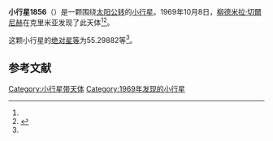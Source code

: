 {{Infobox planet
| bgcolour = #FFFFC0
| name = 1856 Ruzena
| symbol = 
| image = 
| caption = 
| discovery = yes
| discovery_ref = 
| discoverer = [[柳德米拉·切爾尼赫|柳德米拉·切爾尼赫]]
| discovery_site = [[克里米亚|克里米亚]] 
| discovered = 1969年10月8日
| designations = yes
| mp_name = 
| named_after = 
| alt_names = 1969 TW1/ 1941 FP / 1971 DL1
| mp_category = [[主带小行星|主带小行星]]
| orbit_ref = <ref name="a">[http://ssd.jpl.nasa.gov/sbdb.cgi?sstr=1856 1856 Ruzena] {{Wayback|url=http://ssd.jpl.nasa.gov/sbdb.cgi?sstr=1856 |date=20201201131812 }}，小行星數據庫瀏覽器（JPL Small-Body Database Browser）－[[美国国家航空航天局|美国国家航空航天局]]喷气推进实验室</ref>
| epoch = 2456400.5 (2013年4月18日更新)
| aphelion = {{convert|2.4154452|AU|km|3|abbr=on|lk=out}}
| perihelion = {{convert|2.0575832|AU|km|3|abbr=on}}
| semimajor = {{convert|2.2365142|AU|km|3|abbr=on}}
| eccentricity = 0.0800044
| period = 1221.675662 [[日|日]]<br />3.34[[儒略年|儒略年]]
| avg_speed = 
| inclination = 4.74082
| asc_node = 185.96053
| mean_anomaly = 
| arg_peri = 55.29882
| satellites = 
| physical_characteristics = yes
| dimensions = 
| mass = 
| density = 
| surface_grav = 
| escape_velocity = 
| sidereal_day = 
| axial_tilt = 
| pole_ecliptic_lat = 
| pole_ecliptic_lon = 
| albedo = 
| temperatures= 
| temp_name1 = 
| mean_temp_1 = 
| max_temp_1 = 
| temp_name2 = 
| max_temp_2 = 
| spectral_type = 
| abs_magnitude = 55.29882
}}

'''小行星1856'''（{{lang-en|1856 Ruzena}}）是一颗围绕[[太阳|太阳]][[公转|公转]]的[[小行星|小行星]]。1969年10月8日，[[柳德米拉·切爾尼赫|柳德米拉·切爾尼赫]]在克里米亚发现了此天体<ref name="a" /><ref>{{cite news|title=小行星列表|url=http://cfa-www.harvard.edu/iau/lists/NumberedMPs.txt|accessdate=2013-07-08|newspaper=哈佛大学|archive-date=2008-05-17|archive-url=https://web.archive.org/web/20080517010638/http://cfa-www.harvard.edu/iau/lists/NumberedMPs.txt|dead-url=no}}</ref>。

这颗小行星的[[绝对星等|绝对星等]]为55.29882等<ref name="a" />。

==参考文献==
{{reflist}}
{{Minor Planet Number|[[小行星1855|小行星1855]]|[[小行星1857|小行星1857]]}}

{{小天体}}

[[Category:小行星带天体|Category:小行星带天体]]
[[Category:1969年发现的小行星|Category:1969年发现的小行星]]

{{asteroid-stub}}